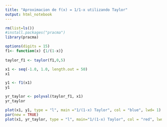 ```yaml
---
title: "Aproximacion de f(x) = 1/1-x utilizando Taylor"
output: html_notebook
---
```



```r
rm(list=ls())
#install.packages("pracma")
library(pracma)
```

```r
options(digits = 15)
f1<- function(x) {1/(1-x)} 
 
taylor_f1 <- taylor(f1,0,5)
```

```r
x1 <- seq(-1.0, 1.0, length.out = 50)
x1
```

```r
y1 <- f1(x1)
y1
```
```r
yr_taylor <- polyval(taylor_f1, x1)
yr_taylor
```
```r
plot(x1, y1, type = "l", main ="1/(1-x) Taylor", col = "blue", lwd= 1)
par(new = TRUE)
plot(x1, yr_taylor, type = "l", main="1/(1-x) Taylor", col = "red", lwd = 2)

```

